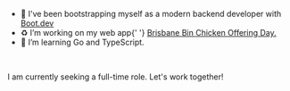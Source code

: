 <ul>
  <li>
    🥾 I've been bootstrapping myself as a modern backend developer with
    <a href="https://boot.dev" target="_blank">
      Boot.dev
    </a>
  </li>
  <li>
    ♻️ I’m working on my web app{' '}
    <a
      href="https://github.com/chonginator/brisbane-bin-chicken-offering-day"
      target="_blank"
    >
      Brisbane Bin Chicken Offering Day.
    </a>
  </li>
  <li>🦫 I’m learning Go and TypeScript.</li>
</ul>

<br />

I am currently seeking a full-time role. Let's work together!
